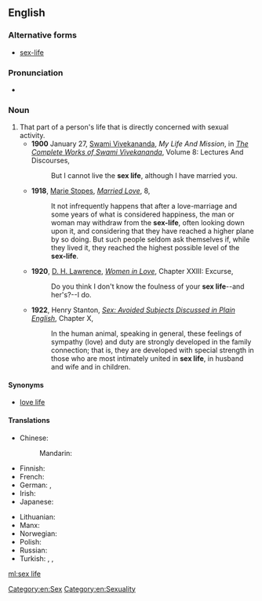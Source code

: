 ==English==

===Alternative forms===
* [[sex-life]]

===Pronunciation===
* {{IPA|/ˈsɛksˌlaɪf/}}

===Noun===
{{en-noun|head=[[sex]] [[life]]|sex lives}}

# That part of a person's life that is directly concerned with sexual activity.
#* '''1900''' January 27, [[w:Swami Vivekananda|Swami Vivekananda]], ''My Life And Mission'', in ''[[s:The Complete Works of Swami Vivekananda/Volume 8/Lectures And Discourses/My Life And Mission|The Complete Works of Swami Vivekananda]]'', Volume 8: Lectures And Discourses,
#*: But I cannot live the '''sex life''', although I have married you.
#* '''1918''', [[w:Marie Stopes|Marie Stopes]], ''[[s:Married Love/8|Married Love]]'', 8,
#*: It not infrequently happens that after a love-marriage and some years of what is considered happiness, the man or woman may withdraw from the '''sex-life''', often looking down upon it, and considering that they have reached a higher plane by so doing. But such people seldom ask themselves if, while they lived it, they reached the highest possible level of the '''sex-life'''.
#* '''1920''', [[w:D. H. Lawrence|D. H. Lawrence]], ''[[s:Women in Love/Chapter XXIII|Women in Love]]'', Chapter XXIII: Excurse,
#*: Do you think I don't know the foulness of your '''sex life'''--and her's?--I do.
#* '''1922''', Henry Stanton, ''[[s:Sex/Chapter X|Sex: Avoided Subjects Discussed in Plain English]]'', Chapter X,
#*: In the human animal, speaking in general, these feelings of sympathy (love) and duty are strongly developed in the family connection; that is, they are developed with special strength in those who are most intimately united in '''sex life''', in husband and wife and in children.

====Synonyms====
* [[love life]]

====Translations====
{{trans-top|part of a person's life that is directly concerned with sexual activity}}
* Chinese:
*: Mandarin: {{t-|cmn|性生活|tr=xìngshēnghuó|sc=Hani}}
* Finnish: {{t-|fi|sukupuolielämä}}
* French: {{t-|fr|vie sexuelle|f}}
* German: {{t+|de|Liebesleben|n}}, {{t-|de|Sex-Leben|n}}
* Irish: {{t-|ga|saol gnéis|m}}
* Japanese: {{t-|ja|性生活|tr=せいせいかつ, seiseikatsu|sc=Jpan}}
{{trans-mid}}
* Lithuanian: {{t-|lt|lytinis gyvenimas|m}}
* Manx: {{t-|gv|bea cheintyssagh|f}}
* Norwegian: {{t-|no|sexliv|n}}
* Polish: {{t-|pl|życie seksualne|n}}
* Russian: {{t-|ru|сексуальная жизнь|f|tr=sɛksuál’naja žizn’|sc=Cyrl}}
* Turkish: {{t-|tr|cinsel yaşam}}, {{t-|tr|cinsel hayat}}, {{t-|tr|seks hayatı}}
{{trans-bottom}}

[[Category:en:Sex]]
[[Category:en:Sexuality]]

[[ml:sex life]]